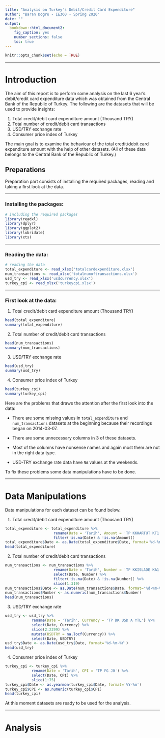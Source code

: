 ```yaml
---
title: "Analysis on Turkey's Debit/Credit Card Expenditure"
author: "Baran Dogru - IE360 - Spring 2020"
date: ""
output: 
  bookdown::html_document2:
    fig_caption: yes
    number_sections: false
    toc: true
---
```


```r
knitr::opts_chunk$set(echo = TRUE)
```


<!-- # graph example -->
<!-- ```{r pressure, echo=FALSE, fig.cap='Pressure Plot', fig.align='center'} -->
<!-- plot(pressure) -->
<!-- ``` -->
<!-- As we can see from \@ref(fig:pressure) bal bla bla -->

---------

# Introduction  

The aim of this report is to perform some analysis on the last 6 year's debit/credit card expenditure data which was obtained from the Central Bank of the Republic of Turkey. The following are the datasets that will be used to provide insights:   

1. Total credit/debit card expenditure amount (Thousand TRY)
2. Total number of credit/debit card transactions
3. USD/TRY exchange rate
4. Consumer price index of Turkey

The main goal is to examine the behaviour of the total credit/debit card expenditure amount with the help of other datasets. (All of these data belongs to the Central Bank of the Republic of Turkey.)     

## Preparations  

Preparation part consists of installing the required packages, reading and taking a first look at the data.  

-------

### Installing the packages:  

```r
# including the required packages
library(readxl)
library(dplyr)
library(ggplot2)
library(lubridate)
library(xts)
```

--------

### Reading the data:

```r
# reading the data
total_expenditure <- read_xlsx('totalcardexpenditure.xlsx')
num_transactions <- read_xlsx('totalnumoftransactions.xlsx')
usd_try <- read_xlsx('usdcurrency.xlsx')
turkey_cpi <- read_xlsx('turkeycpi.xlsx')
```  

---------

### First look at the data:  

1. Total credit/debit card expenditure amount (Thousand TRY)  

```r
head(total_expenditure)
summary(total_expenditure)
```

2. Total number of credit/debit card transactions 

```r
head(num_transactions)
summary(num_transactions)
```

3. USD/TRY exchange rate 

```r
head(usd_try)
summary(usd_try)
```

4. Consumer price index of Turkey  

```r
head(turkey_cpi)
summary(turkey_cpi)
```  

Here are the problems that draws the attention after the first look into the data:  

* There are some missing values in `total_expenditure` and `num_transactions` datasets at the beginning because their recordings began on 2014-03-07.  

* There are some unnecessary columns in 3 of these datasets.  

* Most of the columns have nonsense names and again most them are not in the right data type.  

* USD-TRY exchange rate data have `NA` values at the weekends.  

To fix these problems some data manipulations have to be done. 

--------

# Data Manipulations  

Data manipulations for each dataset can be found below.  

1. Total credit/debit card expenditure amount (Thousand TRY)  

```r
total_expenditure <- total_expenditure %>%
                      rename(Date = 'Tarih', Amount = 'TP KKHARTUT KT1') %>%
                      filter(!is.na(Date) & !is.na(Amount))
total_expenditure$Date <- as.Date(total_expenditure$Date, format='%d-%m-%Y')
head(total_expenditure)
```

2. Total number of credit/debit card transactions 

```r
num_transactions <- num_transactions %>%
                      rename(Date = 'Tarih', Number = 'TP KKISLADE KA1') %>%
                      select(Date, Number) %>%
                      filter(!is.na(Date) & !is.na(Number)) %>%
                      slice(1:319)
num_transactions$Date <- as.Date(num_transactions$Date, format='%d-%m-%Y')
num_transactions$Number <- as.numeric(num_transactions$Number)
head(num_transactions)
```

3. USD/TRY exchange rate 

```r
usd_try <- usd_try %>%
            rename(Date = 'Tarih', Currency = 'TP DK USD A YTL') %>%
            select(Date, Currency) %>%
            slice(2:2299) %>%
            mutate(USDTRY = na.locf(Currency)) %>%
            select(Date, USDTRY)
usd_try$Date <- as.Date(usd_try$Date, format='%d-%m-%Y')
head(usd_try)
```

4. Consumer price index of Turkey  

```r
turkey_cpi <- turkey_cpi %>%
            rename(Date = 'Tarih', CPI = 'TP FG J0') %>%
            select(Date, CPI) %>%
            slice(1:75)
turkey_cpi$Date <- as.yearmon(turkey_cpi$Date, format='%Y-%m')
turkey_cpi$CPI <- as.numeric(turkey_cpi$CPI)
head(turkey_cpi)
```  

At this moment datasets are ready to be used for the analysis.    

--------

# Analysis  









